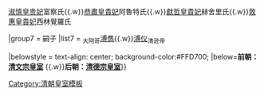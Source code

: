 {{Navbox
|name = 清穆宗皇室
|title = [[同治帝|清穆宗]]皇室
|titlestyle = background-color:#FFD700;
|image =
|style = width:100%;text-align:center; 
|groupstyle = text-align:center; background-color:#FFD700;
|liststyle = text-align:center;
|state = {{{state<includeonly>|collapsed</includeonly>}}}
|group1 = 父母
|list1 = 文宗显皇帝[[咸丰帝|奕詝]]{{ww}}[[慈禧太后|孝欽顯皇后]]葉赫那拉氏<sub>尊封</sub>

|group2 = 弟
|list2 = <sub>追赠</sub>[[憫郡王]]

|group3 = 姊
|list3 = [[荣安固伦公主]]

|group4 = 嗣弟
|list4 = [[光绪帝|载湉]]<sub>清德宗</sub>

|group5 = 养妹
|list5 = [[荣寿固伦公主]]

|group6 = 后妃
|list6 = [[孝哲毅皇后]]阿魯特氏{{.w}}[[淑慎皇贵妃]]富察氏{{.w}}[[恭肃皇贵妃 (同治帝)|恭肅皇貴妃]]阿魯特氏{{.w}}[[敬懿皇贵妃|獻哲皇貴妃]]赫舍里氏{{.w}}[[敦惠皇貴妃]]西林覺羅氏

|group7 = 嗣子
|list7 = <sub>大阿哥</sub>[[溥儁]]{{.w}}[[溥仪]]<sub>清逊帝</sub>

|belowstyle = text-align: center; background-color:#FFD700;
|below='''前朝：[[Template:清文宗皇室|清文宗皇室]]''' {{.w}}'''后朝：[[Template:清德宗皇室|清德宗皇室]]'''}}
<noinclude>
[[Category:清朝皇室模板]]
</noinclude>